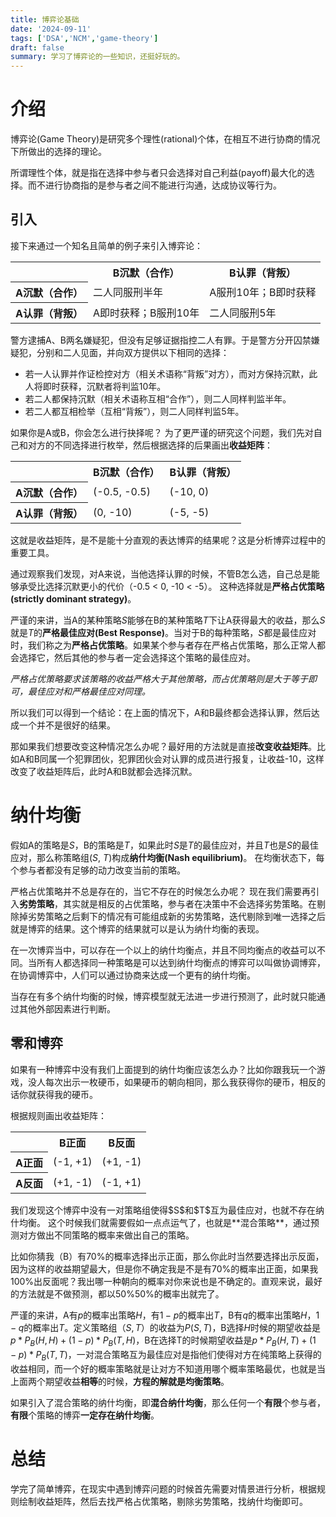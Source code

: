 ```yaml
---
title: 博弈论基础
date: '2024-09-11'
tags: ['DSA','NCM','game-theory']
draft: false
summary: 学习了博弈论的一些知识，还挺好玩的。
---
```

# 介绍
博弈论(Game Theory)是研究多个理性(rational)个体，在相互不进行协商的情况下所做出的选择的理论。

所谓理性个体，就是指在选择中参与者只会选择对自己利益(payoff)最大化的选择。而不进行协商指的是参与者之间不能进行沟通，达成协议等行为。

## 引入
接下来通过一个知名且简单的例子来引入博弈论：
<table>
    <tbody>
    <tr>
        <th>
        </th>
        <th>
            B沉默（合作）
        </th>
        <th>
            B认罪（背叛）
        </th>
    </tr>
    <tr>
        <th>
            A沉默（合作）
        </th>
        <td>
            二人同服刑半年
        </td>
        <td>
            A服刑10年；B即时获释
        </td>
    </tr>
    <tr>
        <th>
            A认罪（背叛）
        </th>
        <td>
            A即时获释；B服刑10年
        </td>
        <td>
            二人同服刑5年
        </td>
    </tr>
    </tbody>
</table>
警方逮捕A、B两名嫌疑犯，但没有足够证据指控二人有罪。于是警方分开囚禁嫌疑犯，分别和二人见面，并向双方提供以下相同的选择：

- 若一人认罪并作证检控对方（相关术语称“背叛”对方），而对方保持沉默，此人将即时获释，沉默者将判监10年。
- 若二人都保持沉默（相关术语称互相“合作”），则二人同样判监半年。
- 若二人都互相检举（互相“背叛”），则二人同样判监5年。

如果你是A或B，你会怎么进行抉择呢？
为了更严谨的研究这个问题，我们先对自己和对方的不同选择进行枚举，然后根据选择的后果画出**收益矩阵**：
<table>
    <tbody>
    <tr>
        <th>
        </th>
        <th>
            B沉默（合作）
        </th>
        <th>
            B认罪（背叛）
        </th>
    </tr>
    <tr>
        <th>
            A沉默（合作）
        </th>
        <td>
            (-0.5, -0.5)
        </td>
        <td>
            (-10, 0)
        </td>
    </tr>
    <tr>
        <th>
            A认罪（背叛）
        </th>
        <td>
            (0, -10)
        </td>
        <td>
            (-5, -5)
        </td>
    </tr>
    </tbody>
</table>
这就是收益矩阵，是不是能十分直观的表达博弈的结果呢？这是分析博弈过程中的重要工具。

通过观察我们发现，对A来说，当他选择认罪的时候，不管B怎么选，自己总是能够承受比选择沉默更小的代价（-0.5 < 0, -10 < -5）。
这种选择就是**严格占优策略(strictly dominant strategy)**。

严谨的来讲，当A的某种策略$S$能够在B的某种策略$T$下让A获得最大的收益，那么$S$就是$T$的**严格最佳应对(Best Response)**。当对于B的每种策略，$S$都是最佳应对时，我们称之为**严格占优策略**。如果某个参与者存在严格占优策略，那么正常人都会选择它，然后其他的参与者一定会选择这个策略的最佳应对。

*严格占优策略要求该策略的收益严格大于其他策略，而占优策略则是大于等于即可，最佳应对和严格最佳应对同理。*

所以我们可以得到一个结论：在上面的情况下，A和B最终都会选择认罪，然后达成一个并不是很好的结果。

那如果我们想要改变这种情况怎么办呢？最好用的方法就是直接**改变收益矩阵**。比如A和B同属一个犯罪团伙，犯罪团伙会对认罪的成员进行报复，让收益-10，这样改变了收益矩阵后，此时A和B就都会选择沉默。

# 纳什均衡
假如A的策略是$S$，B的策略是$T$，如果此时$S$是$T$的最佳应对，并且$T$也是$S$的最佳应对，那么称策略组($S$, $T$)构成**纳什均衡(Nash equilibrium)**。
在均衡状态下，每个参与者都没有足够的动力改变当前的策略。

严格占优策略并不总是存在的，当它不存在的时候怎么办呢？
现在我们需要再引入**劣势策略**，其实就是相反的占优策略，参与者在决策中不会选择劣势策略。在剔除掉劣势策略之后剩下的情况有可能组成新的劣势策略，迭代剔除到唯一选择之后就是博弈的结果。这个博弈的结果就可以是认为纳什均衡的表现。

在一次博弈当中，可以存在一个以上的纳什均衡点，并且不同均衡点的收益可以不同。当所有人都选择同一种策略是可以达到纳什均衡点的博弈可以叫做协调博弈，在协调博弈中，人们可以通过协商来达成一个更有的纳什均衡。

当存在有多个纳什均衡的时候，博弈模型就无法进一步进行预测了，此时就只能通过其他外部因素进行判断。
## 零和博弈
如果有一种博弈中没有我们上面提到的纳什均衡应该怎么办？比如你跟我玩一个游戏，没人每次出示一枚硬币，如果硬币的朝向相同，那么我获得你的硬币，相反的话你就获得我的硬币。

根据规则画出收益矩阵：
<table>
    <tbody>
    <tr>
        <th>
        </th>
        <th>
            B正面
        </th>
        <th>
            B反面
        </th>
    </tr>
    <tr>
        <th>
            A正面
        </th>
        <td>
            (-1, +1)
        </td>
        <td>
            (+1, -1)
        </td>
    </tr>
    <tr>
        <th>
            A反面
        </th>
        <td>
            (+1, -1)
        </td>
        <td>
            (-1, +1)
        </td>
    </tr>
    </tbody>
</table>
我们发现这个博弈中没有一对策略组使得$S$和$T$互为最佳应对，也就不存在纳什均衡。
这个时候我们就需要假如一点点运气了，也就是**混合策略**，通过预测对方做出不同策略的概率来做出自己的策略。

比如你猜我（B）有70%的概率选择出示正面，那么你此时当然要选择出示反面，因为这样的收益期望最大，但是你不确定我是不是有70%的概率出正面，如果我100%出反面呢？我出哪一种朝向的概率对你来说也是不确定的。直观来说，最好的方法就是不做预测，都以50%50%的概率出就完了。

严谨的来讲，A有$p$的概率出策略$H$，有$1-p$的概率出$T$，B有$q$的概率出策略$H$，$1-q$的概率出$T$。定义策略组（$S, T$）的收益为$P(S, T)$，B选择$H$时候的期望收益是$p*P_B(H, H)+(1-p) *P_B(T, H)$，B在选择T的时候期望收益是$p *P_B(H, T)+(1-p) *P_B(T, T)$，一对混合策略互为最佳应对是指他们使得对方在纯策略上获得的收益相同，而一个好的概率策略就是让对方不知道用哪个概率策略最优，也就是当上面两个期望收益**相等**的时候，**方程的解就是均衡策略**。

如果引入了混合策略的纳什均衡，即**混合纳什均衡**，那么任何一个**有限**个参与者，**有限**个策略的博弈**一定存在纳什均衡**。

# 总结

学完了简单博弈，在现实中遇到博弈问题的时候首先需要对情景进行分析，根据规则绘制收益矩阵，然后去找严格占优策略，剔除劣势策略，找纳什均衡即可。